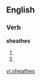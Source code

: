 ==English==

===Verb===
'''sheathes'''

# {{third-person singular of|[[sheathe]]}}
# {{third-person singular of|[[sheath]]}}

[[vi:sheathes]]